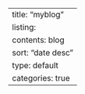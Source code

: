 ---
title: "myblog"
listing:
  contents: blog
  sort: "date desc"
  type: default
  categories: true
---